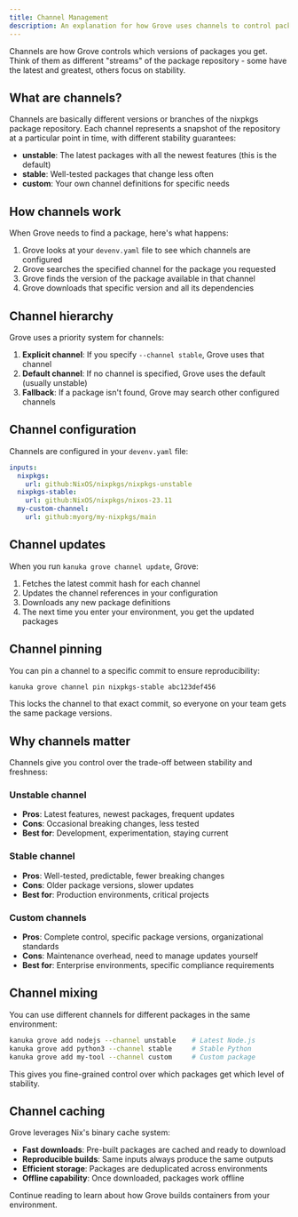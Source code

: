 ```yaml
---
title: Channel Management
description: An explanation for how Grove uses channels to control package versions.
---
```


Channels are how Grove controls which versions of packages you get. Think of them as different "streams" of the package repository - some have the latest and greatest, others focus on stability.

## What are channels?

Channels are basically different versions or branches of the nixpkgs package repository. Each channel represents a snapshot of the repository at a particular point in time, with different stability guarantees:

- **unstable**: The latest packages with all the newest features (this is the default)
- **stable**: Well-tested packages that change less often
- **custom**: Your own channel definitions for specific needs

## How channels work

When Grove needs to find a package, here's what happens:


<Steps>

1. Grove looks at your `devenv.yaml` file to see which channels are configured
2. Grove searches the specified channel for the package you requested
3. Grove finds the version of the package available in that channel
4. Grove downloads that specific version and all its dependencies

</Steps>

## Channel hierarchy

Grove uses a priority system for channels:

1. **Explicit channel**: If you specify `--channel stable`, Grove uses that channel
2. **Default channel**: If no channel is specified, Grove uses the default (usually unstable)
3. **Fallback**: If a package isn't found, Grove may search other configured channels

## Channel configuration

Channels are configured in your `devenv.yaml` file:

```yaml
inputs:
  nixpkgs:
    url: github:NixOS/nixpkgs/nixpkgs-unstable
  nixpkgs-stable:
    url: github:NixOS/nixpkgs/nixos-23.11
  my-custom-channel:
    url: github:myorg/my-nixpkgs/main
```

## Channel updates

When you run `kanuka grove channel update`, Grove:

<Steps>

1. Fetches the latest commit hash for each channel
2. Updates the channel references in your configuration
3. Downloads any new package definitions
4. The next time you enter your environment, you get the updated packages

</Steps>

## Channel pinning

You can pin a channel to a specific commit to ensure reproducibility:

```bash
kanuka grove channel pin nixpkgs-stable abc123def456
```

This locks the channel to that exact commit, so everyone on your team gets the same package versions.

## Why channels matter

Channels give you control over the trade-off between stability and freshness:

### Unstable channel
- **Pros**: Latest features, newest packages, frequent updates
- **Cons**: Occasional breaking changes, less tested
- **Best for**: Development, experimentation, staying current

### Stable channel
- **Pros**: Well-tested, predictable, fewer breaking changes
- **Cons**: Older package versions, slower updates
- **Best for**: Production environments, critical projects

### Custom channels
- **Pros**: Complete control, specific package versions, organizational standards
- **Cons**: Maintenance overhead, need to manage updates yourself
- **Best for**: Enterprise environments, specific compliance requirements

## Channel mixing

You can use different channels for different packages in the same environment:

```bash
kanuka grove add nodejs --channel unstable    # Latest Node.js
kanuka grove add python3 --channel stable     # Stable Python
kanuka grove add my-tool --channel custom     # Custom package
```

This gives you fine-grained control over which packages get which level of stability.

## Channel caching

Grove leverages Nix's binary cache system:

- **Fast downloads**: Pre-built packages are cached and ready to download
- **Reproducible builds**: Same inputs always produce the same outputs
- **Efficient storage**: Packages are deduplicated across environments
- **Offline capability**: Once downloaded, packages work offline

Continue reading to learn about how Grove builds containers from your environment.